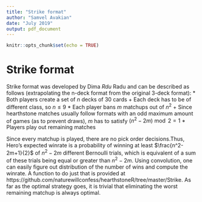 ```yaml
---
title: "Strike format"
author: "Samvel Avakian"
date: "July 2019"
output: pdf_document
---
```


```r
knitr::opts_chunk$set(echo = TRUE)
```

# Strike format
Strike format was developed by Dima _Rdu_ Radu and can be described as follows (extrapolating the n-deck format from the original 3-deck format):
* Both players create a set of _n_  decks of 30 cards
    + Each deck has to be of different class, so $n \leq 9$
* Each player bans _m_ matchups out of $n^2$ 
    + Since hearthstone matches usually follow formats with an odd maximum amount of games (as to prevent draws), _m_ has to satisfy $(n^2-2m) \bmod 2 = 1$
* Players play out remaining matches

Since every matchup is played, there are no pick order decisions.Thus, Hero's expected winrate is a probability of winning at least  $\frac{n^2-2m+1}{2}$ of $n^2-2m$ different Bernoulli trials, which is equivalent of a sum of these trials being equal or greater than $n^2-2m$. Using convolution, one can easily figure out distribution of the number of wins and compute the winrate. A function to do just that is provided at https://github.com/naturewillconfess/hearthstoneR/tree/master/Strike.
As far as the optimal strategy goes, it is trivial that eliminating the worst remaining matchup is always optimal. 